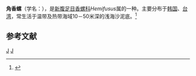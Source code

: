 {{Speciesbox
| taxon = Hemifusus crassicaudus
| binomial_authority = (Philippi, 1848)
}}
'''角香螺'''（学名：''{{lang|la|Hemifusus crassicaudus}}''），是[[新腹足目|新腹足目]][[香螺科|香螺科]]''Hemifusus''属的一种。主要分布于[[韩国|韩国]]、[[台湾|台湾]]，常生活于温带及热带海域10－50米深的浅海沙泥底。<ref>{{cite web|url=http://shell.sinica.edu.tw/chinese/shellbase_detail.php?science_no=1132|title=国际贝库：角香螺|publisher=台湾贝类资料库|accessdate=2009-08-11|archive-date=2016-03-04|archive-url=https://web.archive.org/web/20160304201610/http://shell.sinica.edu.tw/chinese/shellbase_detail.php?science_no=1132|dead-url=no}}</ref>

== 参考文献 ==
{{reflist}}
{{taxonbar}}
[[Category:_1848年描述的动物|J]]
[[Category:香螺科|J]]